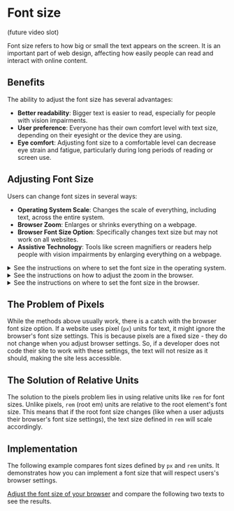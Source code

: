 
# Font size

(future video slot)

Font size refers to how big or small the text appears on the screen. It is an important part of web design, affecting how easily people can read and interact with online content.

## Benefits

The ability to adjust the font size has several advantages:

- **Better readability**: Bigger text is easier to read, especially for people with vision impairments.
- **User preference**: Everyone has their own comfort level with text size, depending on their eyesight or the device they are using.
- **Eye comfort**: Adjusting font size to a comfortable level can decrease eye strain and fatigue, particularly during long periods of reading or screen use.

## Adjusting Font Size

Users can change font sizes in several ways:

- **Operating System Scale**: Changes the scale of everything, including text, across the entire system.
- **Browser Zoom**: Enlarges or shrinks everything on a webpage.
- **Browser Font Size Option**: Specifically changes text size but may not work on all websites.
- **Assistive Technology**: Tools like screen magnifiers or readers help people with vision impairments by enlarging everything on a webpage.

<details>
  <summary>
    <span>See the instructions on where to set the font size in the operating system.</span>
  </summary>
  <ul>
    <li><strong>Windows</strong>: Open Settings > System > Display, and adjust the scale under "Scale and layout."</li>
    <li><strong>macOS</strong>: Open System Preferences > Accessibility > Zoom, and adjust the options.</li>
    <li><strong>Android</strong>: Go to Settings > Accessibility > Font size, and use the slider to adjust the font size to your preference.</li>
    <li><strong>iOS</strong>: Go to Settings > Display & Brightness > Text Size, and drag the slider to adjust the font size as desired.</li>
  </ul>

  You should be able to find the settings at similar places as listed above when you use a different device, system, application, or version.
</details>

<details>
  <summary>
    <span>See the instructions on how to adjust the zoom in the browser.</span>
  </summary>

  Press <code>Ctrl</code> (<code>Cmd</code> on Mac) and <code>+</code> to zoom in, or <code>Ctrl</code> (<code>Cmd</code> on Mac) and <code>-</code> to zoom out.
</details>

<details>
  <summary id="font-size-instructions-browser">
    <span>See the instructions on where to set the font size in the browser.</span>
  </summary>
  <ul>
    <li><strong>Chrome</strong>: Open Settings > Appearance > Font size, and choose your preferred size using the dropdown menu.</li>
    <li><strong>Firefox</strong>: Open Settings > Language and Appearance > Fonts, and select your desired font size from the "Size" dropdown menu.</li>
    <li><strong>Safari (macOS)</strong>: Open Settings > Advanced > Accessibility. Check "Never use font sizes smaller than" and set your preferred minimum font size using the dropdown menu.</li>
    <li><strong>Edge</strong>: Open Settings > Appearance > Fonts, and choose your desired font size from the "Font size" dropdown menu.</li>
  </ul>

  You should be able to find the settings at similar places as listed above when you use a different device, system, application, or version.
</details>

## The Problem of Pixels

While the methods above usually work, there is a catch with the browser font size option. If a website uses pixel (<code>px</code>) units for text, it might ignore the browser's font size settings. This is because pixels are a fixed size - they do not change when you adjust browser settings. So, if a developer does not code their site to work with these settings, the text will not resize as it should, making the site less accessible.

## The Solution of Relative Units

The solution to the pixels problem lies in using relative units like <code>rem</code> for font sizes. Unlike pixels, <code>rem</code> (root em) units are relative to the root element's font size. This means that if the root font size changes (like when a user adjusts their browser's font size settings), the text size defined in <code>rem</code> will scale accordingly.

## Implementation

The following example compares font sizes defined by <code>px</code> and <code>rem</code> units. It demonstrates how you can implement a font size that will respect users's browser settings.

[Adjust the font size of your browser](#font-size-instructions-browser) and compare the following two texts to see the results.

<PreviewWrapper title="Font size implementation example" codeHref="https://codesandbox.io/s/font-size-mh6424">
  <FontSize />
</PreviewWrapper>
